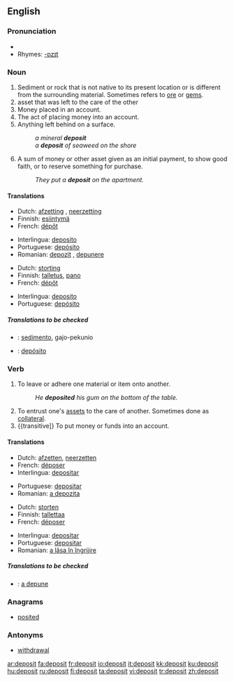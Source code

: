 ==English==

===Pronunciation===
*{{audio|en-us-deposit.ogg|Audio (US)}}
*Rhymes: [[Rhymes:English:-ɒzɪt|-ɒzɪt]]

===Noun===
{{en-noun}}

# Sediment or rock that is not native to its present location or is different from the surrounding material.  Sometimes refers to [[ore]] or [[gem]]s.
# asset that was left to the care of the other <!--this definition could use so much improvement, I'm not sure what it means-->
# Money placed in an account.
# The act of placing money into an account.
# Anything left behind on a surface.
#:''a mineral '''deposit'''''
#:''a '''deposit''' of seaweed on the shore''
# A sum of money or other asset given as an initial payment, to show good faith, or to reserve something for purchase.
#:''They put a '''deposit''' on the apartment.''

====Translations====
{{trans-top|Sediment or rock different from the surrounding material}}
*Dutch: [[afzetting]] {{f}}, [[neerzetting]] {{f}}
*Finnish: [[esiintymä]]
*French: [[dépôt]] {{m}}
{{trans-mid}}
*Interlingua: [[deposito]]
*Portuguese: [[depósito]] {{m}}
*Romanian: [[depozit]] {{n}}, [[depunere]] {{f}}
{{trans-bottom}}

{{trans-top|asset that was left to the care of the other}}
*Dutch: [[storting]] {{f}}
*Finnish: [[talletus]], [[pano]]
*French: [[dépôt]] {{m}}
{{trans-mid}}
*Interlingua: [[deposito]]
*Portuguese: [[depósito]] {{m}}
{{trans-bottom}}

=====Translations to be checked=====
{{checktrans}}

*{{ttbc|Ido}}: [[sedimento]], gajo-pekunio

*{{ttbc|Spanish}}: [[depósito]]

===Verb===
{{en-verb}}

# {{transitive}} To leave or adhere one material or item onto another.
#:''He '''deposited''' his gum on the bottom of the table.''
# To entrust one's [[asset]]s to the care of another.  Sometimes done as [[collateral]].
# {{transitive]} To put money or funds into an account.

====Translations====
{{trans-top|Settlement of one material onto another}}
*Dutch: [[afzetten]], [[neerzetten]]
*French: [[déposer]]
*Interlingua: [[depositar]]
{{trans-mid}}
*Portuguese: [[depositar]]
*Romanian: [[a depozita]]
{{trans-bottom}}

{{trans-top|Entrusting one's assets to the care of another}}
*Dutch: [[storten]]
*Finnish: [[tallettaa]]
*French: [[déposer]]
{{trans-mid}}
*Interlingua: [[depositar]]
*Portuguese: [[depositar]]
*Romanian: [[a lăsa în îngrijire]]
{{trans-bottom}}

=====Translations to be checked=====
{{checktrans}}
*{{ttbc|Romanian}}: [[a depune]]

===Anagrams===
*[[posited]]

===Antonyms===
*[[withdrawal]]

[[ar:deposit]]
[[fa:deposit]]
[[fr:deposit]]
[[io:deposit]]
[[it:deposit]]
[[kk:deposit]]
[[ku:deposit]]
[[hu:deposit]]
[[ru:deposit]]
[[fi:deposit]]
[[ta:deposit]]
[[vi:deposit]]
[[tr:deposit]]
[[zh:deposit]]